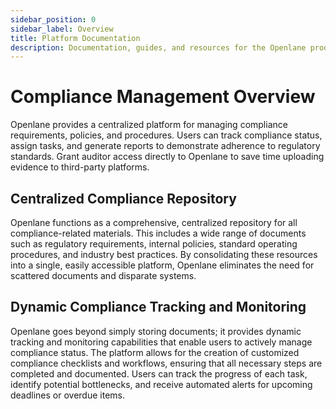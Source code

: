```yaml
---
sidebar_position: 0
sidebar_label: Overview
title: Platform Documentation
description: Documentation, guides, and resources for the Openlane product
---
```


#  Compliance Management Overview

Openlane provides a centralized platform for managing compliance requirements, policies, and procedures. Users can track compliance status, assign tasks, and generate reports to demonstrate adherence to regulatory standards. Grant auditor access directly to Openlane to save time uploading evidence to third-party platforms.

## Centralized Compliance Repository

Openlane functions as a comprehensive, centralized repository for all compliance-related materials. This includes a wide range of documents such as regulatory requirements, internal policies, standard operating procedures, and industry best practices. By consolidating these resources into a single, easily accessible platform, Openlane eliminates the need for scattered documents and disparate systems.

## Dynamic Compliance Tracking and Monitoring

Openlane goes beyond simply storing documents; it provides dynamic tracking and monitoring capabilities that enable users to actively manage compliance status. The platform allows for the creation of customized compliance checklists and workflows, ensuring that all necessary steps are completed and documented. Users can track the progress of each task, identify potential bottlenecks, and receive automated alerts for upcoming deadlines or overdue items.